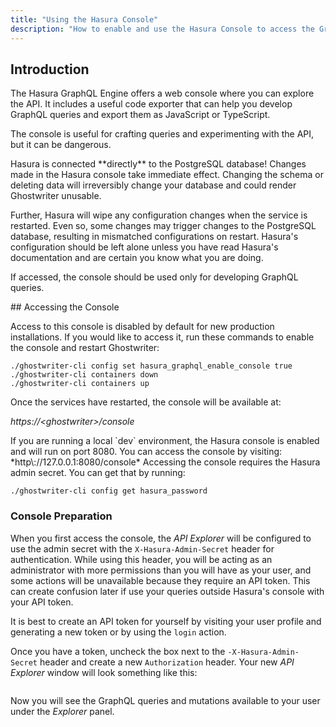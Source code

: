 ```yaml
---
title: "Using the Hasura Console"
description: "How to enable and use the Hasura Console to access the GraphQL API"
---
```



## Introduction

The Hasura GraphQL Engine offers a web console where you can explore the API. It includes a useful code exporter that can help you develop GraphQL queries and export them as JavaScript or TypeScript.

The console is useful for crafting queries and experimenting with the API, but it can be dangerous.

<Warning>
Hasura is connected **directly** to the PostgreSQL database! Changes made in the Hasura console take immediate effect. Changing the schema or deleting data will irreversibly change your database and could render Ghostwriter unusable.

Further, Hasura will wipe any configuration changes when the service is restarted. Even so, some changes may trigger changes to the PostgreSQL database, resulting in mismatched configurations on restart. Hasura's configuration should be left alone unless you have read Hasura's documentation and are certain you know what you are doing.

If accessed, the console should be used only for developing GraphQL queries.

</Warning>
## Accessing the Console

Access to this console is disabled by default for new production installations. If you would like to access it, run these commands to enable the console and restart Ghostwriter:

```
./ghostwriter-cli config set hasura_graphql_enable_console true
./ghostwriter-cli containers down
./ghostwriter-cli containers up
```

Once the services have restarted, the console will be available at:

*https\://\<ghostwriter>/console*

<Check>
If you are running a local `dev` environment, the Hasura console is enabled and will run on port 8080. You can access the console by visiting: *http\://127.0.0.1:8080/console*
</Check>
Accessing the console requires the Hasura admin secret. You can get that by running:

`./ghostwriter-cli config get hasura_password`

### Console Preparation

When you first access the console, the *API Explorer* will be configured to use the admin secret with the `X-Hasura-Admin-Secret` header for authentication. While using this header, you will be acting as an administrator with more permissions than you will have as your user, and some actions will be unavailable because they require an API token. This can create confusion later if use your queries outside Hasura's console with your API token.

It is best to create an API token for yourself by visiting your user profile and generating a new token or by using the `login` action.

Once you have a token, uncheck the box next to the `-X-Hasura-Admin-Secret` header and create a new `Authorization` header. Your new *API Explorer* window will look something like this:


<Frame>
  <img src="../../images/features/image-62.avif" alt=""/>
</Frame>

Now you will see the GraphQL queries and mutations available to your user under the *Explorer* panel.

